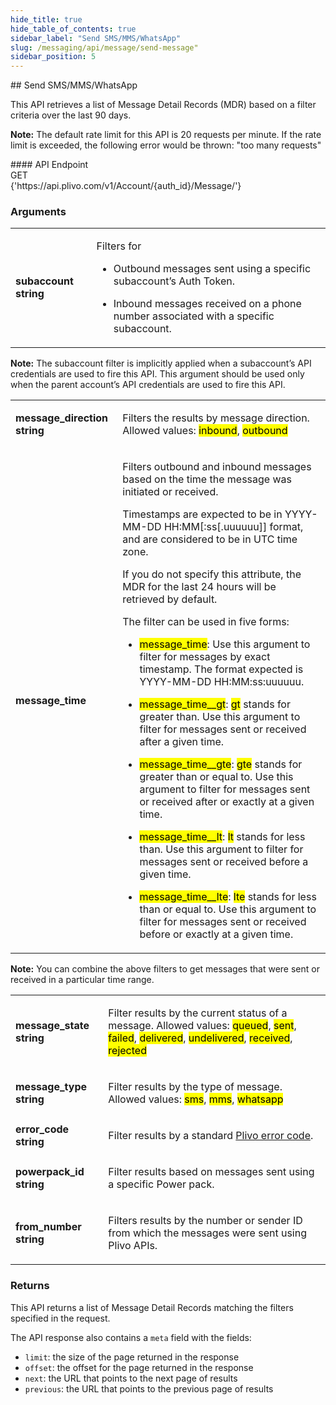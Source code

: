 ```yaml
---
hide_title: true
hide_table_of_contents: true
sidebar_label: "Send SMS/MMS/WhatsApp"
slug: /messaging/api/message/send-message"
sidebar_position: 5
---
```



<CustomLayout>
  ## Send SMS/MMS/WhatsApp

  This API retrieves a list of Message Detail Records (MDR) based on a filter criteria over the last 90 days.

<div class="notice-box-response">
  <p><strong>Note:</strong> The default rate limit for this API is 20 requests per minute. If the rate limit is exceeded, the following error would be thrown: "too many requests"</p>
</div>
  #### API Endpoint


<div class="api-container">
  <div class="api-method">GET</div>
<div className="api-url">
  {'https://api.plivo.com/v1/Account/{auth_id}/Message/'}
</div>
</div>

  ### Arguments

  <table class="table table-striped table-markdown">
    <tbody>
      <tr>
        <td class="text-right"><strong class="name">subaccount <span>string</span></strong></td>
        <td>
          <p>Filters for</p>
          <ul>
            <li><p>Outbound messages sent using a specific subaccount’s Auth Token.</p></li>
            <li><p>Inbound messages received on a phone number associated with a specific subaccount.</p></li>
          </ul>
        </td>
      </tr>
    </tbody>
  </table>

  <div class="notice-box-response"><p><strong>Note:</strong> The subaccount filter is implicitly applied when a subaccount’s API credentials are used to fire this API. This argument should be used only when the parent account’s API credentials are used to fire this API.</p></div>

  <table class="table table-striped table-markdown">
    <tbody>
      <tr>
        <td class="text-right"><strong class="name">message_direction <span>string</span></strong></td>
        <td>
          <p>Filters the results by message direction. Allowed values: <mark>inbound</mark>, <mark>outbound</mark></p>
        </td>
      </tr>
      <tr>
        <td class="text-right"><strong class="name">message_time</strong></td>
        <td>
          <p>Filters outbound and inbound messages based on the time the message was initiated or received.</p>
          <p>Timestamps are expected to be in YYYY-MM-DD HH:MM[:ss[.uuuuuu]] format, and are considered to be in UTC time zone.</p>
          <p>If you do not specify this attribute, the MDR for the last 24 hours will be retrieved by default.</p>
          <p>The filter can be used in five forms:</p>
          <ul>
            <li><p><mark>message_time</mark>: Use this argument to filter for messages by exact timestamp. The format expected is YYYY-MM-DD HH:MM:ss:uuuuuu.</p></li>
            <li><p><mark>message_time__gt</mark>: <mark>gt</mark> stands for greater than. Use this argument to filter for messages sent or received after a given time.</p></li>
            <li><p><mark>message_time__gte</mark>: <mark>gte</mark> stands for greater than or equal to. Use this argument to filter for messages sent or received after or exactly at a given time.</p></li>
            <li><p><mark>message_time__lt</mark>: <mark>lt</mark> stands for less than. Use this argument to filter for messages sent or received before a given time.</p></li>
            <li><p><mark>message_time__lte</mark>: <mark>lte</mark> stands for less than or equal to. Use this argument to filter for messages sent or received before or exactly at a given time.</p></li>
          </ul>
        </td>
      </tr>
    </tbody>
  </table>

  <div class="notice-box-response"><strong>Note:</strong> You can combine the above filters to get messages that were sent or received in a particular time range.</div>

  <table class="table table-striped table-markdown">
    <tbody>
      <tr>
        <td class="text-right"><strong class="name">message_state <span>string</span></strong></td>
        <td>
          <p>Filter results by the current status of a message. Allowed values: <mark>queued</mark>, <mark>sent</mark>, <mark>failed</mark>, <mark>delivered</mark>, <mark>undelivered</mark>, <mark>received</mark>, <mark>rejected</mark></p>
        </td>
      </tr>
      <tr>
        <td class="text-right"><strong class="name">message_type <span>string</span></strong></td>
        <td>
          <p>Filter results by the type of message. Allowed values: <mark>sms</mark>, <mark>mms</mark>, <mark>whatsapp</mark></p>
        </td>
      </tr>
      <tr>
        <td class="text-right"><strong class="name">error_code <span>string</span></strong></td>
        <td>
          <p>Filter results by a standard <a href="/docs/messaging/troubleshooting/error-codes/">Plivo error code</a>.</p>
        </td>
      </tr>
      <tr>
        <td class="text-right"><strong class="name">powerpack_id <span>string</span></strong></td>
        <td>
          <p>Filter results based on messages sent using a specific Power pack.</p>
        </td>
      </tr>
      <tr>
        <td class="text-right"><strong class="name">from_number <span>string</span></strong></td>
        <td>
          <p>Filters results by the number or sender ID from which the messages were sent using Plivo APIs.</p>
        </td>
      </tr>
    </tbody>
  </table>

  ### Returns

  This API returns a list of Message Detail Records matching the filters specified in the request.

  The API response also contains a `meta` field with the fields:
  - `limit`: the size of the page returned in the response
  - `offset`: the offset for the page returned in the response
  - `next`: the URL that points to the next page of results
  - `previous`: the URL that points to the previous page of results

 
 </CustomLayout>